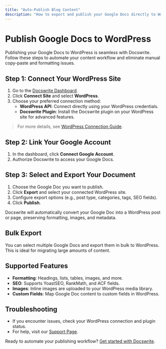 ```yaml
---
title: "Auto-Publish Blog Content"
description: "How to export and publish your Google Docs directly to WordPress using Docswrite."
---
```


# Publish Google Docs to WordPress

Publishing your Google Docs to WordPress is seamless with Docswrite. Follow these steps to automate your content workflow and eliminate manual copy-paste and formatting issues.

## Step 1: Connect Your WordPress Site

1. Go to the [Docswrite Dashboard](https://docswrite.com/dashboard).
2. Click **Connect Site** and select **WordPress**.
3. Choose your preferred connection method:
   - **WordPress API**: Connect directly using your WordPress credentials.
   - **Docswrite Plugin**: Install the Docswrite plugin on your WordPress site for advanced features.

> For more details, see [WordPress Connection Guide](/essentials/wordpress-connection).

## Step 2: Link Your Google Account

1. In the dashboard, click **Connect Google Account**.
2. Authorize Docswrite to access your Google Docs.

## Step 3: Select and Export Your Document

1. Choose the Google Doc you want to publish.
2. Click **Export** and select your connected WordPress site.
3. Configure export options (e.g., post type, categories, tags, SEO fields).
4. Click **Publish**.

Docswrite will automatically convert your Google Doc into a WordPress post or page, preserving formatting, images, and metadata.

## Bulk Export

You can select multiple Google Docs and export them in bulk to WordPress. This is ideal for migrating large amounts of content.

## Supported Features

- **Formatting**: Headings, lists, tables, images, and more.
- **SEO**: Supports YoastSEO, RankMath, and ACF fields.
- **Images**: Inline images are uploaded to your WordPress media library.
- **Custom Fields**: Map Google Doc content to custom fields in WordPress.

## Troubleshooting

- If you encounter issues, check your WordPress connection and plugin status.
- For help, visit our [Support Page](https://docswrite.com/support).

Ready to automate your publishing workflow? [Get started with Docswrite](https://docswrite.com/).
